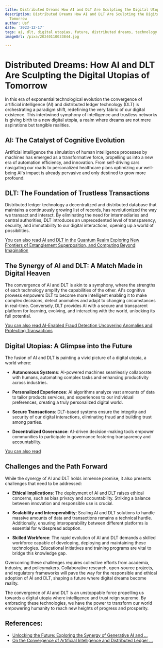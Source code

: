 ```yaml
---
title: Distributed Dreams How AI and DLT Are Sculpting the Digital Utopias of Tomorrow
description: Distributed Dreams How AI and DLT Are Sculpting the Digital Utopias of
  Tomorrow
author: Usf
date: '2023-12-17'
tags: ai, dlt, digital utopias, future, distributed dreams, technology
imageUrl: /pixa/20240110033844.jpg

---
```

#  Distributed Dreams: How AI and DLT Are Sculpting  the Digital Utopias of Tomorrow

In this era of exponential technological evolution the  convergence of artificial intelligence (AI) and distributed ledger technology (DLT)  is orchestrating a paradigm shift, redefining the very  fabric of our digital  existence. This intertwined symphony of intelligence and trustless networks is giving birth to a new digital utopia,  a realm where  dreams are not mere aspirations but  tangible realities.

## AI: The Catalyst  of Cognitive Evolution

Artificial intelligence the simulation of human  intelligence processes by machines has emerged as a transformative force, propelling us into a new era of automation efficiency, and innovation.  From self-driving cars navigating our roads to personalized healthcare plans optimizing our well-being AI's impact is already pervasive and only destined to grow more profound.

## DLT:  The Foundation of Trustless Transactions

Distributed ledger technology a decentralized and distributed database that maintains a continuously growing list  of  records, has revolutionized the way we transact and interact. By  eliminating the need for intermediaries and central authorities,  DLT introduces an unprecedented level of transparency,  security, and immutability to  our digital interactions, opening up a world of possibilities.

[You  can also read AI and DLT in the Quantum Realm Exploring New Frontiers of  Entanglement Superposition, and Computing Beyond Imagination](AI%20and%20DLT%20in%20the%20Quantum%20Realm%20Exploring%20New%20Frontiers%20of%20Entanglement%2C%20Superposition%2C%20and%20Computing%20Beyond%20Imagination)


## The Synergy of AI and DLT: A Match  Made in Digital Heaven

The convergence of AI and DLT  is  akin to a symphony, where the strengths of  each technology amplify the capabilities of the other. AI's cognitive prowess empowers DLT to become more intelligent enabling it to make complex decisions,  detect anomalies and adapt to changing  circumstances in real-time. Conversely, DLT provides AI  with a secure and  transparent platform for learning, evolving, and interacting with the world, unlocking its full  potential.

[You can also read  AI-Enabled Fraud Detection Uncovering Anomalies and Protecting Transactions](AI-Enabled%20Fraud%20Detection%20Uncovering%20Anomalies%20and%20Protecting%20Transactions)


## Digital Utopias: A  Glimpse into the Future

The fusion of AI and DLT is painting a vivid picture of a digital utopia, a world where:

*  **Autonomous Systems**: AI-powered machines seamlessly collaborate with humans,  automating complex tasks and enhancing productivity across industries.

* **Personalized Experiences**: AI algorithms analyze  vast amounts  of data to  tailor products services, and experiences to our individual  preferences, creating a truly personalized  digital world.

*  **Secure  Transactions**: DLT-based systems ensure the integrity and security  of our digital interactions, eliminating fraud and building trust among parties.

* **Decentralized Governance**:  AI-driven decision-making tools empower communities to participate in governance fostering transparency and accountability.

[You can also read  ]()


## Challenges and the Path Forward

While the synergy  of AI and DLT holds immense promise, it also presents challenges that need  to be addressed:

* **Ethical Implications**: The deployment of AI  and DLT raises ethical concerns, such  as bias privacy and accountability. Striking a balance between innovation  and responsible use is crucial.

* **Scalability and Interoperability**: Scaling AI and DLT solutions to handle massive amounts of data  and transactions remains a technical hurdle. Additionally, ensuring interoperability between different platforms is essential for  widespread adoption.

* **Skilled Workforce**: The rapid evolution of AI and DLT demands a skilled workforce capable of developing, deploying and maintaining these  technologies. Educational initiatives and training programs are vital to bridge this knowledge gap.

Overcoming these challenges requires collective efforts from academia, industry, and policymakers. Collaborative research, open-source projects, and regulatory frameworks will  pave the  way  for the responsible and ethical adoption of  AI and DLT, shaping a future where digital dreams become reality.

The convergence of  AI  and DLT is an unstoppable force propelling us towards a digital utopia where intelligence and trust reign supreme. By embracing these technologies, we have the power to transform our world empowering humanity to reach new heights  of progress and prosperity.

## References:
- [Unlocking the Future: Exploring the Synergy of Generative AI and ...](https://www.linkedin.com/pulse/unlocking-future-exploring-synergy-generative-ai-alejandro-pg0mf)
- [On the Convergence of Artificial Intelligence and Distributed Ledger ...](https://arxiv.org/abs/2001.11017)
